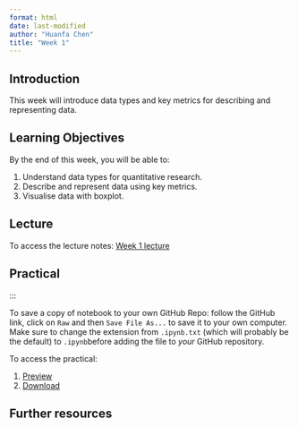 ```yaml
---
format: html
date: last-modified
author: "Huanfa Chen"
title: "Week 1"
---
```


## Introduction

This week will introduce data types and key metrics for describing and representing data.

## Learning Objectives

By the end of this week, you will be able to:

1. Understand data types for quantitative research.
2. Describe and represent data using key metrics.
3. Visualise data with boxplot.

## Lecture 

To access the lecture notes: [Week 1 lecture](week1_lecture.qmd)

## Practical

:::

:::{.callout-note}

To save a copy of notebook to your own GitHub Repo: follow the GitHub link, click on `Raw` and then `Save File As...` to save it to your own computer. Make sure to change the extension from `.ipynb.txt` (which will probably be the default) to `.ipynb`before adding the file to *your* GitHub repository.

:::

To access the practical:

1. [Preview](week1_practical.html)
2. [Download](week1_practical.ipynb)

## Further resources